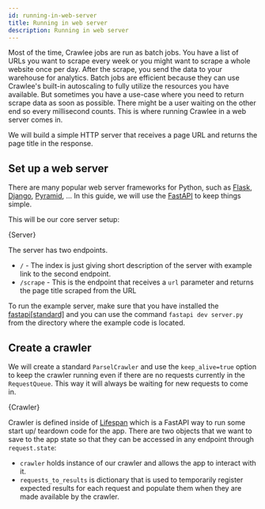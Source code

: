 ```yaml
---
id: running-in-web-server
title: Running in web server
description: Running in web server
---
```





Most of the time, Crawlee jobs are run as batch jobs. You have a list of URLs you want to scrape every week or you might want to scrape a whole website once per day. After the scrape, you send the data to your warehouse for analytics. Batch jobs are efficient because they can use Crawlee's built-in autoscaling to fully utilize the resources you have available. But sometimes you have a use-case where you need to return scrape data as soon as possible. There might be a user waiting on the other end so every millisecond counts. This is where running Crawlee in a web server comes in.

We will build a simple HTTP server that receives a page URL and returns the page title in the response.

## Set up a web server

There are many popular web server frameworks for Python, such as [Flask](https://flask.palletsprojects.com/en/stable/), [Django](https://www.djangoproject.com/), [Pyramid](https://trypyramid.com/), ... In this guide, we will use the [FastAPI](https://fastapi.tiangolo.com/) to keep things simple.

This will be our core server setup:

<CodeBlock className="language-python" title="server.py">
    {Server}
</CodeBlock>

The server has two endpoints.
- `/` - The index is just giving short description of the server with example link to the second endpoint.
- `/scrape` - This is the endpoint that receives a `url` parameter and returns the page title scraped from the URL

To run the example server, make sure that you have installed the [fastapi[standard]](https://fastapi.tiangolo.com/#installation) and you can use the command ```fastapi dev server.py``` from the directory where the example code is located.

## Create a crawler

We will create a standard <ApiLink to="class/ParselCrawler">`ParselCrawler`</ApiLink> and use the `keep_alive=true` option to keep the crawler running even if there are no requests currently in the <ApiLink to="class/RequestQueue">`RequestQueue`</ApiLink>. This way it will always be waiting for new requests to come in.

<CodeBlock className="language-python" title="crawler.py">
    {Crawler}
</CodeBlock>

Crawler is defined inside of [Lifespan](https://fastapi.tiangolo.com/advanced/events/#lifespan) which is a FastAPI way to run some start up/ teardown code for the app. There are two objects that we want to save to the app state so that they can be accessed in any endpoint through `request.state`:
- `crawler` holds instance of our crawler and allows the app to interact with it.
- `requests_to_results` is dictionary that is used to temporarily register expected results for each request and populate them when they are made available by the crawler.
